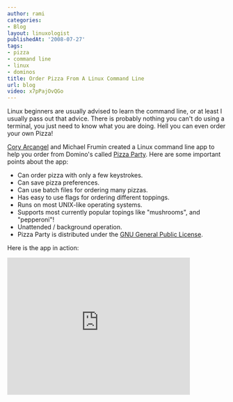 ```yaml
---
author: rami
categories:
- Blog
layout: linuxologist
publishedAt: '2008-07-27'
tags:
- pizza
- command line
- linux
- dominos
title: Order Pizza From A Linux Command Line
url: blog
video: x7pPajOvQGo
---
```


Linux beginners are usually advised to learn the command line, or at least I usually pass out that advice. There is probably nothing you can't do using a terminal, you just need to know what you are doing. Hell you can even order your own Pizza!

[Cory Arcangel](http://www.beigerecords.com/cory/) and Michael Frumin created a Linux command line app to help you order from Domino's called [Pizza Party](http://www.beigerecords.com/cory/pizza_party/). Here are some important points about the app:

* Can order pizza with only a few keystrokes.
* Can save pizza preferences.
* Can use batch files for ordering many pizzas.
* Has easy to use flags for ordering different toppings.
* Runs on most UNIX-like operating systems.
* Supports most currently popular topings like "mushrooms", and "pepperoni"!
* Unattended / background operation.
* Pizza Party is distributed under the [GNU General Public License](http://www.gnu.org/copyleft/gpl.html).

Here is the app in action:

<iframe width="420" height="315" src="https://www.youtube.com/embed/x7pPajOvQGo" frameborder="0" allowfullscreen></iframe>